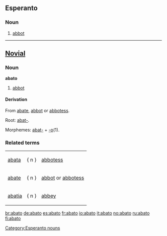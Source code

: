 ==Esperanto==

===Noun===
{{eo-noun}}

# [[abbot]]

{{Universala Vortaro}}

[[Category:Esperanto nouns]]

----

==[[Novial]]==

===Noun===
'''abato'''

# [[abbot]]

====Derivation====
{{rfc-header|Derivation}}
From [[abate]],  [[abbot]] or [[abbotess]].

Root: [[abat-]].

Morphemes: [[abat-]] + [[-o]](1).

===Related terms===
{|
|[[abata]] || { n } || [[abbotess]]
|-
|[[abate]] || { n } || [[abbot]] or [[abbotess]]
|-
|[[abatia]] || { n } || [[abbey]]
|}

[[br:abato]]
[[de:abato]]
[[es:abato]]
[[fr:abato]]
[[io:abato]]
[[it:abato]]
[[no:abato]]
[[ru:abato]]
[[fi:abato]]
